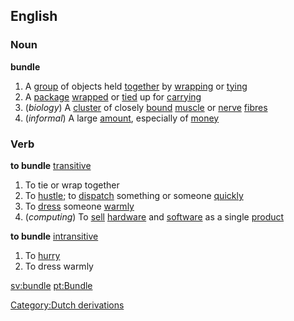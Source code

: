 ==English==
===Noun===
'''bundle'''
#A [[group]] of objects held [[together]] by [[wrapping]] or [[tying]]
#A [[package]] [[wrap]]ped or [[tied]] up for [[carry]]ing
#(''biology'') A [[cluster]] of closely [[bound]] [[muscle]] or [[nerve]] [[fibre]]s
#(''informal'') A large [[amount]], especially of [[money]]
===Verb===
'''to bundle''' [[transitive]]
#To tie or wrap together
#To [[hustle]]; to [[dispatch]] something or someone [[quickly]]
#To [[dress]] someone [[warmly]]
#(''computing'') To [[sell]] [[hardware]] and [[software]] as a single [[product]]
'''to bundle''' [[intransitive]]
#To [[hurry]]
#To dress warmly
[[Category:Dutch derivations]]

[[sv:bundle]]
[[pt:Bundle]]